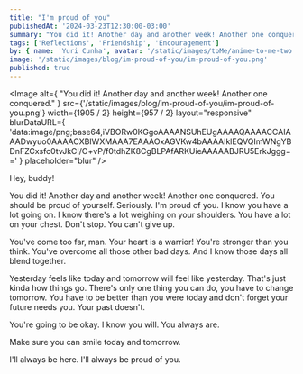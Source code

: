```yaml
---
title: "I'm proud of you"
publishedAt: '2024-03-23T12:30:00-03:00'
summary: "You did it! Another day and another week! Another one conquered."
tags: ['Reflections', 'Friendship', 'Encouragement']
by: { name: 'Yuri Cunha', avatar: '/static/images/toMe/anime-to-me-two.png' }
image: '/static/images/blog/im-proud-of-you/im-proud-of-you.png'
published: true
---
```


<Image
  alt={
    "You did it! Another day and another week! Another one conquered."
  }
  src={'/static/images/blog/im-proud-of-you/im-proud-of-you.png'}
  width={1905 / 2}
  height={957 / 2}
  layout="responsive"
  blurDataURL={
    'data:image/png;base64,iVBORw0KGgoAAAANSUhEUgAAAAQAAAACCAIAAADwyuo0AAAACXBIWXMAAA7EAAAOxAGVKw4bAAAAIklEQVQImWNgYBDnFZCxsfc0tvJkCI/O+vP/f0tdhZK8CgBLPAfARKUieAAAAABJRU5ErkJggg=='
  }
  placeholder="blur"
/>

Hey, buddy!

You did it! Another day and another week! Another one conquered.
You should be proud of yourself. Seriously.
I'm proud of you.
I know you have a lot going on. I know there's a lot weighing on your shoulders. You have a lot on your chest. Don't stop. You can't give up.

You've come too far, man. Your heart is a warrior! You're stronger than you think. You've overcome all those other bad days. And I know those days all blend together.

Yesterday feels like today and tomorrow will feel like yesterday. That's just kinda how things go. There's only one thing you can do, you have to change tomorrow. You have to be better than you were today and don't forget your future needs you. Your past doesn't.

You're going to be okay. I know you will. You always are.

Make sure you can smile today and tomorrow.

I'll always be here. I'll always be proud of you.